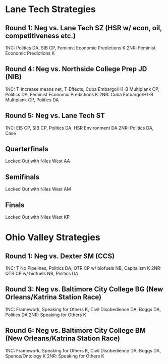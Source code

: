 =Lane Tech Strategies= 
==Round 1: Neg vs. Lane Tech SZ (HSR w/ econ, oil, competitiveness etc.)== 
1NC: Politics DA, SIB CP, Feminist Economic Predictions K
2NR: Feminist Economic Predictions K

==Round 4: Neg vs. Northside College Prep JD (NIB)== 
1NC: T-Increase means net, T-Effects, Cuba Embargo/H1-B Multiplank CP, Politics DA, Feminist Economic Predictions K
2NR: Cuba Embargo/H1-B Multiplank CP, Politics DA

==Round 5: Neg vs. Lane Tech ST== 
1NC: EIS CP, SIB CP, Politics DA, HSR Environment DA
2NR: Politics DA, Case

==Quarterfinals== 
Locked Out with Niles West AA

==Semifinals== 
Locked Out with Niles West AM

==Finals== 
Locked Out with Niles West KP

=Ohio Valley Strategies= 
==Round 1: Neg vs. Dexter SM (CCS)== 
1NC: T No Pipelines, Politics DA, QTR CP w/ biofuels NB, Capitalism K
2NR: QTR CP w/ biofuels NB, Politics DA

==Round 3: Neg vs. Baltimore City College BG (New Orleans/Katrina Station Race)== 
1NC: Framework, Speaking for Others K, Civil Disobedience DA, Boggs DA, Politics DA
2NR: Speaking for Others K

==Round 6: Neg vs. Baltimore City College BM (New Orleans/Katrina Station Race)== 
1NC: Framework, Speaking for Others K, Civil Disobedience DA, Boggs DA, Spanos/Ontology K
2NR: Speaking for Others K